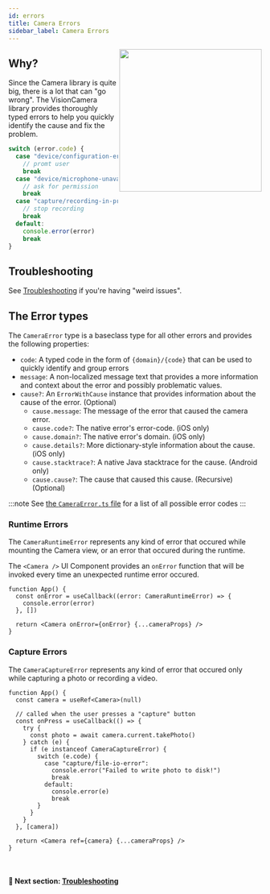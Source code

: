 ```yaml
---
id: errors
title: Camera Errors
sidebar_label: Camera Errors
---
```



<div>
  <img align="right" width="283" src={useBaseUrl("img/example_error.png")} />
</div>

## Why?

Since the Camera library is quite big, there is a lot that can "go wrong". The VisionCamera library provides thoroughly typed errors to help you quickly identify the cause and fix the problem.

```ts
switch (error.code) {
  case "device/configuration-error":
    // promt user
    break
  case "device/microphone-unavailable":
    // ask for permission
    break
  case "capture/recording-in-progress":
    // stop recording
    break
  default:
    console.error(error)
    break
}
```

## Troubleshooting

See [Troubleshooting](troubleshooting) if you're having "weird issues".

## The Error types

The `CameraError` type is a baseclass type for all other errors and provides the following properties:

* `code`: A typed code in the form of `{domain}/{code}` that can be used to quickly identify and group errors
* `message`: A non-localized message text that provides a more information and context about the error and possibly problematic values.
* `cause?`: An `ErrorWithCause` instance that provides information about the cause of the error. (Optional)
  * `cause.message`: The message of the error that caused the camera error.
  * `cause.code?`: The native error's error-code. (iOS only)
  * `cause.domain?`: The native error's domain. (iOS only)
  * `cause.details?`: More dictionary-style information about the cause. (iOS only)
  * `cause.stacktrace?`: A native Java stacktrace for the cause. (Android only)
  * `cause.cause?`: The cause that caused this cause. (Recursive) (Optional)

:::note
See [the `CameraError.ts` file](https://github.com/mrousavy/react-native-vision-camera/blob/main/src/CameraError.ts) for a list of all possible error codes
:::

### Runtime Errors

The `CameraRuntimeError` represents any kind of error that occured while mounting the Camera view, or an error that occured during the runtime.

The `<Camera />` UI Component provides an `onError` function that will be invoked every time an unexpected runtime error occured.

```tsx
function App() {
  const onError = useCallback((error: CameraRuntimeError) => {
    console.error(error)
  }, [])

  return <Camera onError={onError} {...cameraProps} />
}
```

### Capture Errors

The `CameraCaptureError` represents any kind of error that occured only while capturing a photo or recording a video.

```tsx
function App() {
  const camera = useRef<Camera>(null)

  // called when the user presses a "capture" button
  const onPress = useCallback(() => {
    try {
      const photo = await camera.current.takePhoto()
    } catch (e) {
      if (e instanceof CameraCaptureError) {
        switch (e.code) {
          case "capture/file-io-error":
            console.error("Failed to write photo to disk!")
            break
          default:
            console.error(e)
            break
        }
      }
    }
  }, [camera])

  return <Camera ref={camera} {...cameraProps} />
}
```


<br />

#### 🚀 Next section: [Troubleshooting](troubleshooting)
